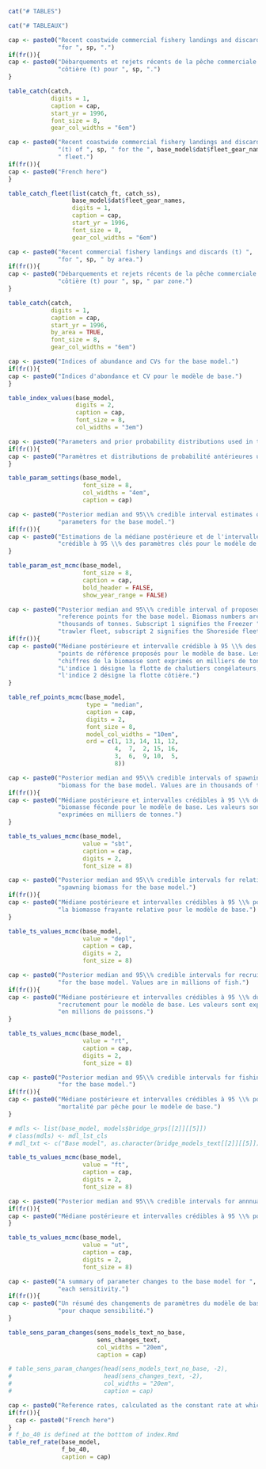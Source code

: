 \clearpage

```r
cat("# TABLES")
```

```r
cat("# TABLEAUX")
```

```r
cap <- paste0("Recent coastwide commercial fishery landings and discards (t) ",
              "for ", sp, ".")
if(fr()){
cap <- paste0("Débarquements et rejets récents de la pêche commerciale ",
              "côtière (t) pour ", sp, ".")
}

table_catch(catch,
            digits = 1,
            caption = cap,
            start_yr = 1996,
            font_size = 8,
            gear_col_widths = "6em")
```

```r
cap <- paste0("Recent coastwide commercial fishery landings and discards ",
              "(t) of ", sp, " for the ", base_model$dat$fleet_gear_names[1],
              " fleet.")              
if(fr()){
cap <- paste0("French here")
}

table_catch_fleet(list(catch_ft, catch_ss),
                  base_model$dat$fleet_gear_names,
                  digits = 1,
                  caption = cap,
                  start_yr = 1996,
                  font_size = 8,
                  gear_col_widths = "6em")
```

```r
cap <- paste0("Recent commercial fishery landings and discards (t) ",
              "for ", sp, " by area.")
if(fr()){
cap <- paste0("Débarquements et rejets récents de la pêche commerciale ",
              "côtière (t) pour ", sp, " par zone.")
}

table_catch(catch,
            digits = 1,
            caption = cap,
            start_yr = 1996,
            by_area = TRUE,
            font_size = 8,
            gear_col_widths = "6em")

```

```r
cap <- paste0("Indices of abundance and CVs for the base model.")
if(fr()){
cap <- paste0("Indices d'abondance et CV pour le modèle de base.")
}

table_index_values(base_model,
                   digits = 2,
                   caption = cap,
                   font_size = 8,
                   col_widths = "3em")

```

```r
cap <- paste0("Parameters and prior probability distributions used in the base model.")
if(fr()){
cap <- paste0("Paramètres et distributions de probabilité antérieures utilisés dans le modèle de base.")
}

table_param_settings(base_model,
                     font_size = 8,
                     col_widths = "4em",
                     caption = cap)
```

```r
cap <- paste0("Posterior median and 95\\% credible interval estimates of key ",
              "parameters for the base model.")
if(fr()){
cap <- paste0("Estimations de la médiane postérieure et de l'intervalle ",
              "crédible à 95 \\% des paramètres clés pour le modèle de base.")
}

table_param_est_mcmc(base_model,
                     font_size = 8,
                     caption = cap,
                     bold_header = FALSE,
                     show_year_range = FALSE)
```

```r
cap <- paste0("Posterior median and 95\\% credible interval of proposed ",
              "reference points for the base model. Biomass numbers are in ",
              "thousands of tonnes. Subscript 1 signifies the Freezer ",
              "trawler fleet, subscript 2 signifies the Shoreside fleet. ")
if(fr()){
cap <- paste0("Médiane postérieure et intervalle crédible à 95 \\% des ",
              "points de référence proposés pour le modèle de base. Les ",
              "chiffres de la biomasse sont exprimés en milliers de tonnes. ",
              "L'indice 1 désigne la flotte de chalutiers congélateurs, ",
              "l'indice 2 désigne la flotte côtière.")
}

table_ref_points_mcmc(base_model,
                      type = "median",
                      caption = cap,
                      digits = 2,
                      font_size = 8,
                      model_col_widths = "10em",
                      ord = c(1, 13, 14, 11, 12,
                              4,  7,  2, 15, 16,
                              3,  6,  9, 10,  5,
                              8))
```

```r
cap <- paste0("Posterior median and 95\\% credible intervals of spawning ",
              "biomass for the base model. Values are in thousands of tonnes.")
if(fr()){
cap <- paste0("Médiane postérieure et intervalles crédibles à 95 \\% de la ",
              "biomasse féconde pour le modèle de base. Les valeurs sont ",
              "exprimées en milliers de tonnes.")
}

table_ts_values_mcmc(base_model,
                     value = "sbt",
                     caption = cap,
                     digits = 2,
                     font_size = 8)
```

```r
cap <- paste0("Posterior median and 95\\% credible intervals for relative ",
              "spawning biomass for the base model.")
if(fr()){
cap <- paste0("Médiane postérieure et intervalles crédibles à 95 \\% pour ",
              "la biomasse frayante relative pour le modèle de base.")
}

table_ts_values_mcmc(base_model,
                     value = "depl",
                     caption = cap,
                     digits = 2,
                     font_size = 8)

```

```r
cap <- paste0("Posterior median and 95\\% credible intervals for recruitment ",
              "for the base model. Values are in millions of fish.")
if(fr()){
cap <- paste0("Médiane postérieure et intervalles crédibles à 95 \\% du ",
              "recrutement pour le modèle de base. Les valeurs sont exprimées ",
              "en millions de poissons.")
}

table_ts_values_mcmc(base_model,
                     value = "rt",
                     caption = cap,
                     digits = 2,
                     font_size = 8)
```

```r
cap <- paste0("Posterior median and 95\\% credible intervals for fishing mortality ",
              "for the base model.")
if(fr()){
cap <- paste0("Médiane postérieure et intervalles crédibles à 95 \\% pour la ",
              "mortalité par pêche pour le modèle de base.")
}

# mdls <- list(base_model, models$bridge_grps[[2]][[5]])
# class(mdls) <- mdl_lst_cls
# mdl_txt <- c("Base model", as.character(bridge_models_text[[2]][[5]]))

table_ts_values_mcmc(base_model,
                     value = "ft",
                     caption = cap,
                     digits = 2,
                     font_size = 8)
```

```r
cap <- paste0("Posterior median and 95\\% credible intervals for annnual harvest rate ($U_t$) for the base model.")
if(fr()){
cap <- paste0("Médiane postérieure et intervalles crédibles à 95 \\% pour le taux de récolte annuel ($U_t$) pour le modèle de base.")
}

table_ts_values_mcmc(base_model,
                     value = "ut",
                     caption = cap,
                     digits = 2,
                     font_size = 8)
```

```r
cap <- paste0("A summary of parameter changes to the base model for ",
              "each sensitivity.")
if(fr()){
cap <- paste0("Un résumé des changements de paramètres du modèle de base ",
              "pour chaque sensibilité.")
}

table_sens_param_changes(sens_models_text_no_base,
                         sens_changes_text,
                         col_widths = "20em",
                         caption = cap)

# table_sens_param_changes(head(sens_models_text_no_base, -2),
#                          head(sens_changes_text, -2),
#                          col_widths = "20em",
#                          caption = cap)
```

```r
cap <- paste0("Reference rates, calculated as the constant rate at which fishing needs to occur on an annual basis by each fleet for a long term (50 years) to bring the relative spawning biomass to within 50 t of $0.4B_0$. In this case the routine was able to come within ", diff_bio_b40, " t of $0.4B_0$. The $F$ values are the instantaneous fishing mortalities and the $U$ values are the annual exploitation rate. The last column shows the long term annual catch by fleet and the total. This is the value which, if caught every year for the long term would result in the biomass being close to $0.4B_0$.")
if(fr()){
  cap <- paste0("French here")
}
# f_bo_40 is defined at the botttom of index.Rmd
table_ref_rate(base_model,
               f_bo_40,
               caption = cap)
```

\clearpage

\begin{landscapepage}
```r
cap <- paste0("Decision table for the base model showing posterior probabilities that ", base_model$dat$end.yr + 2, " projected biomass is below selected reference points and benchmarks (Table \\ref{tab:reference-points-table}). An example of how to read this table is: For a catch of 10,000 t there is a ", f(prob_10t_below_2bo * 100, 1), "\\% chance that the ", base_model$dat$end.yr + 2, " biomass will fall below the LRP of $0.2B_0$, a ", f(prob_10t_below_4bo * 100, 1), "\\% chance that it will fall below the USR of $0.4B_0$, and a ", f(prob_2023_2022_catch_10 * 100, 1), "\\% chance that the biomass in ", base_model$dat$end.yr + 2, " will be less than the biomass in ", base_model$dat$end.yr + 1, ". For projections beyond ", base_model$dat$end.yr + 2, " the catch is the same value for each projected year in each row of the table. So for the example of a constant catch each year of 10,000 t, the probability that the biomass will decline from one year to the next is ", f(prob_2023_2022_catch_10 * 100, 1), "\\% from ", base_model$dat$end.yr + 1, " to ", base_model$dat$end.yr + 2, ", ", f(prob_2024_2023_catch_10 * 100, 1), "\\% from ", base_model$dat$end.yr + 2, " to ", base_model$dat$end.yr + 3, ", ", f(prob_2025_2024_catch_10 * 100, 1), "\\% from ", base_model$dat$end.yr + 3, " to ", base_model$dat$end.yr + 4, ", and ", f(prob_2026_2025_catch_10 * 100, 1), "\\% from ", base_model$dat$end.yr + 4, " to ", base_model$dat$end.yr + 5, ".")
if(fr()){
cap <- paste0("French here")
}

decision_table_col_width <- "5em"
table_decisions(base_model,
                format = "latex",
                font_size = 6,
                digits = 3,
                col_widths = decision_table_col_width,
                caption = cap) |>
                #booktabs = TRUE,
                #longtable = FALSE,
                #escape = TRUE) |>
  row_spec(1, hline_after = TRUE) |>
  row_spec(6, hline_after = TRUE) |>
  row_spec(11, hline_after = TRUE) |>
  column_spec(c(1, 6:9, 14:17),
              background = "faint-gray",
              width = decision_table_col_width)
  #column_spec(6:9, background = "faint-gray", width = decision_table_col_width) |> 
  #column_spec(14:17, background = "faint-gray", width = decision_table_col_width)
```
\end{landscapepage}

\clearpage
